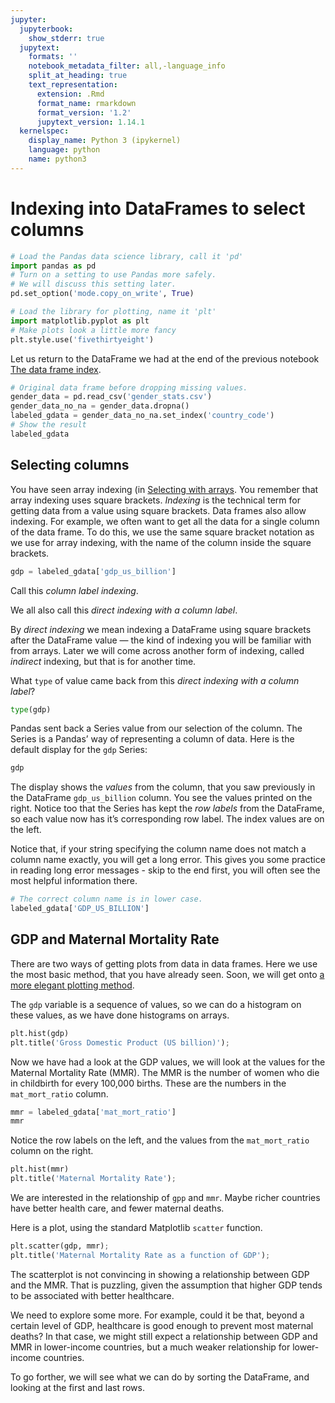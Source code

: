 ```yaml
---
jupyter:
  jupyterbook:
    show_stderr: true
  jupytext:
    formats: ''
    notebook_metadata_filter: all,-language_info
    split_at_heading: true
    text_representation:
      extension: .Rmd
      format_name: rmarkdown
      format_version: '1.2'
      jupytext_version: 1.14.1
  kernelspec:
    display_name: Python 3 (ipykernel)
    language: python
    name: python3
---
```


# Indexing into DataFrames to select columns

```python
# Load the Pandas data science library, call it 'pd'
import pandas as pd
# Turn on a setting to use Pandas more safely.
# We will discuss this setting later.
pd.set_option('mode.copy_on_write', True)

# Load the library for plotting, name it 'plt'
import matplotlib.pyplot as plt
# Make plots look a little more fancy
plt.style.use('fivethirtyeight')
```

Let us return to the DataFrame we had at the end of the previous notebook [The data frame index](data_frame_index.Rmd).

```python
# Original data frame before dropping missing values.
gender_data = pd.read_csv('gender_stats.csv')
gender_data_no_na = gender_data.dropna()
labeled_gdata = gender_data_no_na.set_index('country_code')
# Show the result
labeled_gdata
```

## Selecting columns

You have seen array indexing (in [Selecting with
arrays](../arrays/array_indexing).  You remember that array indexing uses
square brackets.  *Indexing* is the technical term for getting data from a
value using square brackets.  Data frames also allow indexing.  For example, we
often want to get all the data for a single column of the data frame.  To do
this, we use the same square bracket notation as we use for array indexing,
with the name of the column inside the square brackets.

```python
gdp = labeled_gdata['gdp_us_billion']
```

Call this *column label indexing*.

We all also call this *direct indexing with a column label*.

By *direct indexing* we mean indexing a DataFrame using square brackets after
the DataFrame value — the kind of indexing you will be familiar with from
arrays. Later we will come across another form of indexing, called *indirect*
indexing, but that is for another time.

What `type` of value came back from this *direct indexing with a column label*?

```python
type(gdp)
```

Pandas sent back a Series value from our selection of the column.  The Series is a Pandas' way of representing a column of data.  Here is the default display for the `gdp` Series:

```python
gdp
```

The display shows the *values* from the column, that you saw previously in the
DataFrame `gdp_us_billion` column. You see the values printed on the right.
Notice too that the Series has kept the *row labels* from the DataFrame, so
each value now has it's corresponding row label.  The index values are on the left.

Notice that, if your string specifying the column name does not match a column
name exactly, you will get a long error.   This gives you some practice in
reading long error messages - skip to the end first, you will often see the
most helpful information there.

```python
# The correct column name is in lower case.
labeled_gdata['GDP_US_BILLION']
```


## GDP and Maternal Mortality Rate


There are two ways of getting plots from data in data frames.   Here we use
the most basic method, that you have already seen.   Soon, we will get onto [a
more elegant plotting method](df_plotting).

The `gdp` variable is a sequence of values, so we can do a histogram on these
values, as we have done histograms on arrays.

```python
plt.hist(gdp)
plt.title('Gross Domestic Product (US billion)');
```

Now we have had a look at the GDP values, we will look at the values for the Maternal Mortality Rate (MMR).  The MMR is the number of women who die in childbirth for every 100,000 births.  These are the numbers in the `mat_mort_ratio` column.

```python
mmr = labeled_gdata['mat_mort_ratio']
mmr
```

Notice the row labels on the left, and the values from the `mat_mort_ratio`
column on the right.

```python
plt.hist(mmr)
plt.title('Maternal Mortality Rate');
```

We are interested in the relationship of `gpp` and `mmr`.  Maybe richer
countries have better health care, and fewer maternal deaths.

Here is a plot, using the standard Matplotlib `scatter`
function.

```python
plt.scatter(gdp, mmr);
plt.title('Maternal Mortality Rate as a function of GDP');
```

The scatterplot is not convincing in showing a relationship between GDP and the MMR.  That is puzzling, given the assumption that higher GDP tends to be associated with better healthcare.

We need to explore some more.  For example, could it be that, beyond a certain level of GDP, healthcare is good enough to prevent most maternal deaths?  In that case, we might still expect a relationship between GDP and MMR in lower-income countries, but a much weaker relationship for lower-income countries.

To go forther, we will see what we can do by sorting the DataFrame, and looking at the first and last rows.
